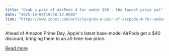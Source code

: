```yaml
---
title: "Grab a pair of AirPods 4 for under $90 - the lowest price yet"
date: "2025-10-06T19:48:13.000Z"
link: "https://www.zdnet.com/article/grab-a-pair-of-airpods-4-for-under-90-the-lowest-price-yet/"
---
```


Ahead of Amazon Prime Day, Apple's latest base-model AirPods get a $40 discount, bringing them to an all-time-low price.

[Read more](https://www.zdnet.com/article/grab-a-pair-of-airpods-4-for-under-90-the-lowest-price-yet/)
